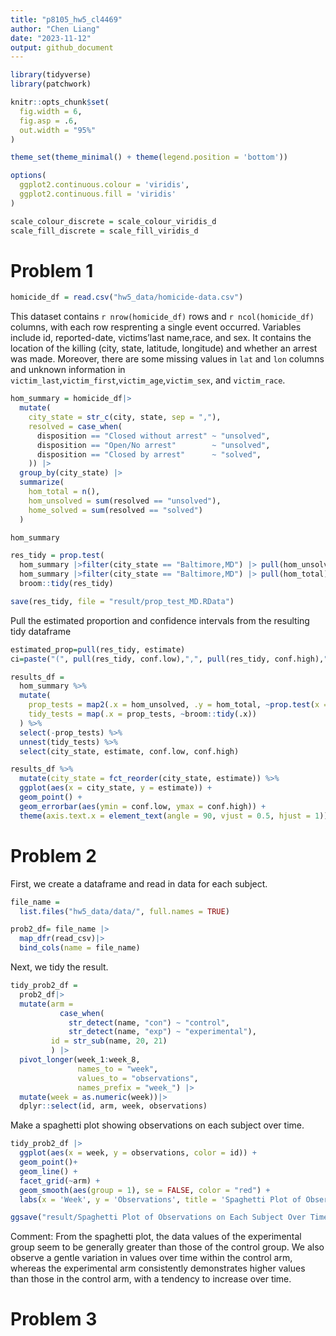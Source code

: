 ```yaml
---
title: "p8105_hw5_cl4469"
author: "Chen Liang"
date: "2023-11-12"
output: github_document
---
```


```r
library(tidyverse)
library(patchwork)

knitr::opts_chunk$set(
  fig.width = 6,
  fig.asp = .6,
  out.width = "95%"
)

theme_set(theme_minimal() + theme(legend.position = 'bottom'))

options(
  ggplot2.continuous.colour = 'viridis',
  ggplot2.continuous.fill = 'viridis'
)

scale_colour_discrete = scale_colour_viridis_d
scale_fill_discrete = scale_fill_viridis_d
```

# Problem 1
```r
homicide_df = read.csv("hw5_data/homicide-data.csv")
```
This dataset contains `r nrow(homicide_df)` rows and `r ncol(homicide_df)` columns, with each row resprenting a single event occurred. Variables include id, reported-date, victims'last name,race, and sex. It contains the location of the killing (city, state, latitude, longitude) and whether an arrest was made. Moreover, there are some missing values in `lat` and `lon` columns and unknown information in `victim_last`,`victim_first`,`victim_age`,`victim_sex`, and `victim_race`.

```r
hom_summary = homicide_df|>
  mutate(
    city_state = str_c(city, state, sep = ","),
    resolved = case_when(
      disposition == "Closed without arrest" ~ "unsolved",
      disposition == "Open/No arrest"        ~ "unsolved",
      disposition == "Closed by arrest"      ~ "solved",
    )) |>
  group_by(city_state) |>
  summarize(
    hom_total = n(),
    hom_unsolved = sum(resolved == "unsolved"),
    home_solved = sum(resolved == "solved")
  )

hom_summary
```

```r
res_tidy = prop.test(
  hom_summary |>filter(city_state == "Baltimore,MD") |> pull(hom_unsolved), 
  hom_summary |>filter(city_state == "Baltimore,MD") |> pull(hom_total)) |>
  broom::tidy(res_tidy)

save(res_tidy, file = "result/prop_test_MD.RData")
```

Pull the estimated proportion and confidence intervals from the resulting tidy dataframe
```r
estimated_prop=pull(res_tidy, estimate)
ci=paste("(", pull(res_tidy, conf.low),",", pull(res_tidy, conf.high),")")
```

```r
results_df = 
  hom_summary %>% 
  mutate(
    prop_tests = map2(.x = hom_unsolved, .y = hom_total, ~prop.test(x = .x, n = .y)),
    tidy_tests = map(.x = prop_tests, ~broom::tidy(.x))
  ) %>% 
  select(-prop_tests) %>% 
  unnest(tidy_tests) %>% 
  select(city_state, estimate, conf.low, conf.high)
```

```r
results_df %>% 
  mutate(city_state = fct_reorder(city_state, estimate)) %>% 
  ggplot(aes(x = city_state, y = estimate)) +
  geom_point() + 
  geom_errorbar(aes(ymin = conf.low, ymax = conf.high)) + 
  theme(axis.text.x = element_text(angle = 90, vjust = 0.5, hjust = 1))
```

# Problem 2
First, we create a dataframe and read in data for each subject.
```r
file_name =
  list.files("hw5_data/data/", full.names = TRUE)

prob2_df= file_name |>
  map_dfr(read_csv)|>
  bind_cols(name = file_name)
```

Next, we tidy the result.
```r
tidy_prob2_df =
  prob2_df|> 
  mutate(arm = 
           case_when(
             str_detect(name, "con") ~ "control",
             str_detect(name, "exp") ~ "experimental"),
         id = str_sub(name, 20, 21)
         ) |>
  pivot_longer(week_1:week_8,
               names_to = "week",
               values_to = "observations",
               names_prefix = "week_") |> 
  mutate(week = as.numeric(week))|>
  dplyr::select(id, arm, week, observations)
```

Make a spaghetti plot showing observations on each subject over time.
```r
tidy_prob2_df |>
  ggplot(aes(x = week, y = observations, color = id)) +
  geom_point()+
  geom_line() +
  facet_grid(~arm) +
  geom_smooth(aes(group = 1), se = FALSE, color = "red") +
  labs(x = 'Week', y = 'Observations', title = 'Spaghetti Plot of Observations on Each Subject Over Time')

ggsave("result/Spaghetti Plot of Observations on Each Subject Over Time.pdf")
```
Comment:
From the spaghetti plot, the data values of the experimental group seem to be generally greater than those of the control group. We also observe a gentle variation in values over time within the control arm, whereas the experimental arm consistently demonstrates higher values than those in the control arm, with a tendency to increase over time.

# Problem 3


